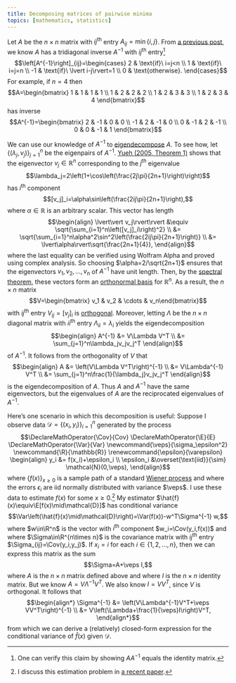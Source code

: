 ```yaml
---
title: Decomposing matrices of pairwise minima
topics: [mathematics, statistics]
---
```


Let $A$ be the $n\times n$ matrix with ${ij}^\text{th}$ entry $A_{ij}=\min\{i,j\}$.
From [a previous post](/blog/inverting-matrices-pairwise-minima/), we know $A$ has a tridiagonal inverse $A^{-1}$ with ${ij}^\text{th}$ entry[^verify]
$$\left[A^{-1}\right]_{ij}=\begin{cases}
2 & \text{if}\ i=j<n \\
1 & \text{if}\ i=j=n \\
-1 & \text{if}\ \lvert i-j\rvert=1 \\
0 & \text{otherwise}.
\end{cases}$$
For example, if $n=4$ then
$$A=\begin{bmatrix}
1 & 1 & 1 & 1 \\
1 & 2 & 2 & 2 \\
1 & 2 & 3 & 3 \\
1 & 2 & 3 & 4
\end{bmatrix}$$
has inverse
$$A^{-1}=\begin{bmatrix}
2 & -1 & 0 & 0 \\
-1 & 2 & -1 & 0 \\
0 & -1 & 2 & -1 \\
0 & 0 & -1 & 1
\end{bmatrix}$$

[^verify]: One can verify this claim by showing $AA^{-1}$ equals the identity matrix.

We can use our knowledge of $A^{-1}$ to [eigendecompose](https://en.wikipedia.org/wiki/Eigendecomposition_of_a_matrix) $A$.
To see how, let $\{(\lambda_j,v_j)\}_{j=1}^n$ be the eigenpairs of $A^{-1}$.
[Yueh (2005, Theorem 1)](https://scholar.google.com/scholar?cluster=3799141027630354794) shows that the eigenvector $v_j\in\mathbb{R}^n$ corresponding to the $j^\text{th}$ eigenvalue
$$\lambda_j=2\left(1+\cos\left(\frac{2j\pi}{2n+1}\right)\right)$$
has $i^\text{th}$ component
$$[v_j]_i=\alpha\sin\left(\frac{2ij\pi}{2n+1}\right),$$
where $\alpha\in\mathbb{R}$ is an arbitrary scalar.
This vector has length
$$\begin{align}
\lvert\vert v_j\rvert\rvert
&\equiv \sqrt{\sum_{i=1}^n\left([v_j]_i\right)^2} \\
&= \sqrt{\sum_{i=1}^n\alpha^2\sin^2\left(\frac{2ij\pi}{2n+1}\right)} \\
&= \lvert\alpha\rvert\sqrt{\frac{2n+1}{4}},
\end{align}$$
where the last equality can be verified using Wolfram Alpha and proved using complex analysis.
So choosing $\alpha=2/\sqrt{2n+1}$ ensures that the eigenvectors $v_1,v_2,\ldots,v_n$ of $A^{-1}$ have unit length.
Then, by the [spectral theorem](https://en.wikipedia.org/wiki/Spectral_theorem), these vectors form an [orthonormal basis](https://en.wikipedia.org/wiki/Orthonormal_basis) for $\mathbb{R}^n$.
As a result, the $n\times n$ matrix
$$V=\begin{bmatrix} v_1 & v_2 & \cdots & v_n\end{bmatrix}$$
with ${ij}^\text{th}$ entry $V_{ij}=[v_j]_i$ is [orthogonal](https://en.wikipedia.org/wiki/Orthogonal_matrix).
Moreover, letting $\Lambda$ be the $n\times n$ diagonal matrix with ${ii}^\text{th}$ entry $\Lambda_{ii}=\lambda_i$ yields the eigendecomposition
$$\begin{align}
A^{-1}
&= V\Lambda V^T \\
&= \sum_{j=1}^n\lambda_jv_jv_j^T
\end{align}$$
of $A^{-1}$.
It follows from the orthogonality of $V$ that
$$\begin{align}
A
&= \left(V\Lambda V^T\right)^{-1} \\
&= V\Lambda^{-1} V^T \\
&= \sum_{j=1}^n\frac{1}{\lambda_j}v_jv_j^T
\end{align}$$
is the eigendecomposition of $A$.
Thus $A$ and $A^{-1}$ have the same eigenvectors, but the eigenvalues of $A$ are the reciprocated eigenvalues of $A^{-1}$.

Here's one scenario in which this decomposition is useful:
Suppose I observe data $\mathcal{D}=\{(x_i,y_i)\}_{i=1}^n$ generated by the process
$$\DeclareMathOperator{\Cov}{Cov}
\DeclareMathOperator{\E}{E}
\DeclareMathOperator{\Var}{Var}
\newcommand{\veps}{\sigma_\epsilon^2}
\newcommand{\R}{\mathbb{R}}
\renewcommand{\epsilon}{\varepsilon}
\begin{align}
y_i
&= f(x_i)+\epsilon_i \\
\epsilon_i
&\overset{\text{iid}}{\sim} \mathcal{N}(0,\veps),
\end{align}$$
where $\{f(x)\}_{x\ge0}$ is a sample path of a standard [Wiener process](/blog/simulating-wiener-ornstein-uhlenbeck-processes/) and where the errors $\epsilon_i$ are iid normally distributed with variance $\veps$.
I use these data to estimate $f(x)$ for some $x\ge0$.[^noisy-gm]
My estimator $\hat{f}(x)\equiv\E[f(x)\mid\mathcal{D}]$ has conditional variance
$$\Var\left(\hat{f}(x)\mid\mathcal{D}\right)=\Var(f(x))-w^T\Sigma^{-1} w,$$
where $w\in\R^n$ is the vector with $i^\text{th}$ component $w_i=\Cov(y_i,f(x))$ and where $\Sigma\in\R^{n\times n}$ is the covariance matrix with ${ij}^\text{th}$ entry $\Sigma_{ij}=\Cov(y_i,y_j)$.
If $x_i=i$ for each $i\in\{1,2,\ldots,n\}$, then we can express this matrix as the sum
$$\Sigma=A+\veps I,$$
where $A$ is the $n\times n$ matrix defined above and where $I$ is the $n\times n$ identity matrix.
But we know $A=V\Lambda^{-1}V^T$.
We also know $I=VV^T$, since $V$ is orthogonal.
It follows that
$$\begin{align*}
\Sigma^{-1}
&= \left(V\Lambda^{-1}V^T+\veps VV^T\right)^{-1} \\
&= V\left(\Lambda+\frac{1}{\veps}I\right)V^T,
\end{align*}$$
from which we can derive a (relatively) closed-form expression for the conditional variance of $\hat{f}(x)$ given $\mathcal{D}$.

[^noisy-gm]: I discuss this estimation problem in [a recent paper](https://arxiv.org/abs/2404.00784).
